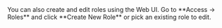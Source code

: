 <Admonition type="tip">
  You can also create and edit roles using the Web UI. Go to **Access ->
  Roles** and click **Create New Role** or pick an existing role to edit.
</Admonition>